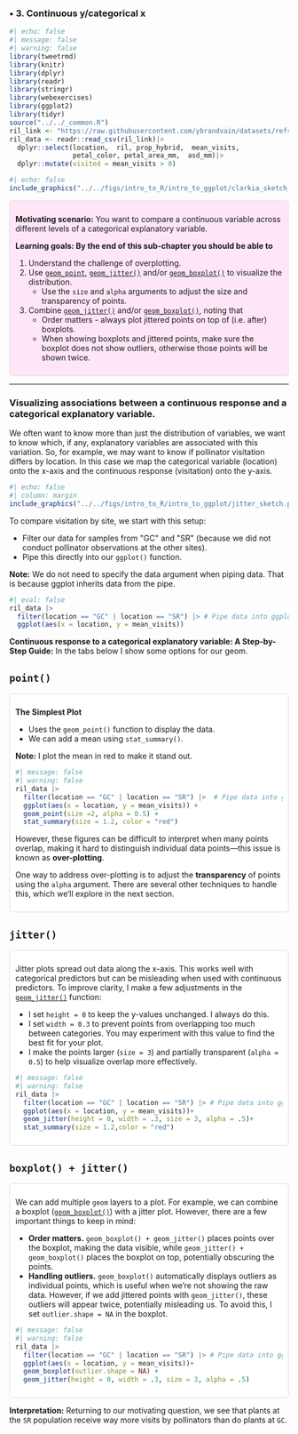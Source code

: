 ### • 3. Continuous y/categorical x {.unnumbered}




```r
#| echo: false
#| message: false
#| warning: false
library(tweetrmd)
library(knitr)
library(dplyr)
library(readr)
library(stringr)
library(webexercises)
library(ggplot2)
library(tidyr)
source("../../_common.R") 
ril_link <- "https://raw.githubusercontent.com/ybrandvain/datasets/refs/heads/master/clarkia_rils.csv"
ril_data <- readr::read_csv(ril_link)|>
  dplyr::select(location,  ril, prop_hybrid,  mean_visits,  
                petal_color, petal_area_mm,  asd_mm)|>
  dplyr::mutate(visited = mean_visits > 0)
```




```r
#| echo: false
include_graphics("../../figs/intro_to_R/intro_to_ggplot/clarkia_sketch_catexplan.png")
```



::: {.motivation style="background-color: #ffe6f7; padding: 10px; border: 1px solid #ddd; border-radius: 5px;"}


**Motivating scenario:**  You want to compare a continuous variable across different levels of a categorical explanatory variable.      

**Learning goals: By the end of this sub-chapter you should be able to**  

1. Understand the challenge of overplotting.  
2. Use [`geom_point`](https://ggplot2.tidyverse.org/reference/geom_point.html), [`geom_jitter()`](https://ggplot2.tidyverse.org/reference/geom_jitter.html) and/or [`geom_boxplot()`](https://ggplot2.tidyverse.org/reference/geom_boxplot.html)  to visualize the distribution. 
   - Use the `size` and `alpha` arguments to adjust the size and transparency of points.  
3. Combine [`geom_jitter()`](https://ggplot2.tidyverse.org/reference/geom_jitter.html) and/or [`geom_boxplot()`](https://ggplot2.tidyverse.org/reference/geom_boxplot.html), noting that 
   - Order matters - always plot jittered points on top of (i.e. after) boxplots.   
   - When showing boxplots and jittered points, make sure the boxplot does not show outliers, otherwise those points will be shown twice.  
   
:::     

---  

### Visualizing associations between a continuous response and a categorical explanatory variable.  


We often want to know more than just the distribution of variables, we want to know which, if any, explanatory variables are associated with this variation. So, for example, we may want to know if pollinator visitation differs by location. In this case we map the categorical variable (location) onto the x-axis and the continuous response (visitation) onto the y-axis. 

```r
#| echo: false
#| column: margin
include_graphics("../../figs/intro_to_R/intro_to_ggplot/jitter_sketch.png")
```


To compare visitation by site, we start with this setup:  

- Filter our data for samples from \"GC\" and \"SR\" (because we did not conduct pollinator observations at the other sites).   
- Pipe this directly into our `ggplot()` function.  

**Note:** We do not need to specify the data argument when piping data. That is because ggplot inherits data from the pipe.

```r
#| eval: false 
ril_data |> 
  filter(location == "GC" | location == "SR") |> # Pipe data into ggplot
  ggplot(aes(x = location, y = mean_visits))
```


**Continuous response to a categorical explanatory variable: A Step-by-Step Guide:**   In the tabs below I show some options for our geom. 

:::::: panel-tabset

## `point()`



::: {style="background-color: #fff; padding: 10px; border: 1px solid #ddd; border-radius: 5px;"}

**The Simplest Plot**  

- Uses the `geom_point()` function to display the data.  
- We can add a mean using `stat_summary()`.   

**Note:** I plot the mean in red to make it stand out.   

```r
#| message: false 
#| warning: false 
ril_data |> 
  filter(location == "GC" | location == "SR") |>  # Pipe data into ggplot
  ggplot(aes(x = location, y = mean_visits)) +
  geom_point(size =2, alpha = 0.5) +
  stat_summary(size = 1.2, color = "red")
```

However, these figures can be difficult to interpret when many points overlap, making it hard to distinguish individual data points—this issue is known as **over-plotting**.  

One way to address over-plotting is to adjust the **transparency** of points using the `alpha` argument. There are several other techniques to handle this, which we’ll explore in the next section.  


:::

## `jitter()`


::: {style="background-color: #fff; padding: 10px; border: 1px solid #ddd; border-radius: 5px;"}

Jitter plots spread out data along the x-axis. This works well with categorical predictors but can be misleading when used with continuous predictors. To improve clarity, I make a few adjustments in the [`geom_jitter()`](https://ggplot2.tidyverse.org/reference/geom_jitter.html) function:  

- I set `height = 0` to keep the y-values unchanged. I always do this.  
- I set `width = 0.3` to prevent points from overlapping too much between categories. You may experiment with this value to find the best fit for your plot.  
- I make the points larger (`size = 3`) and partially transparent (`alpha = 0.5`) to help visualize overlap more effectively.  


```r
#| message: false 
#| warning: false 
ril_data |> 
  filter(location == "GC" | location == "SR") |> # Pipe data into ggplot
  ggplot(aes(x = location, y = mean_visits))+
  geom_jitter(height = 0, width = .3, size = 3, alpha = .5)+
  stat_summary(size = 1.2,color = "red")
```


:::



## `boxplot() + jitter()`


 

::: {style="background-color: #fff; padding: 10px; border: 1px solid #ddd; border-radius: 5px;"}


We can add multiple `geom` layers to a plot. For example, we can combine a boxplot ([`geom_boxplot()`](https://ggplot2.tidyverse.org/reference/geom_boxplot.html)) with a jitter plot. However, there are a few important things to keep in mind:  

- **Order matters.** `geom_boxplot() + geom_jitter()` places points over the boxplot, making the data visible, while `geom_jitter() + geom_boxplot()` places the boxplot on top, potentially obscuring the points.  
- **Handling outliers.** `geom_boxplot()` automatically displays outliers as individual points, which is useful when we're not showing the raw data. However, if we add jittered points with `geom_jitter()`, these outliers will appear twice, potentially misleading us. To avoid this, I set `outlier.shape = NA` in the boxplot.  

```r
#| message: false 
#| warning: false 
ril_data |> 
  filter(location == "GC" | location == "SR") |> # Pipe data into ggplot
  ggplot(aes(x = location, y = mean_visits))+
  geom_boxplot(outlier.shape = NA) + 
  geom_jitter(height = 0, width = .3, size = 3, alpha = .5)
```


:::


::::::

**Interpretation:**     Returning to our motivating question, we see that plants at the `SR` population receive way more visits by pollinators than do plants at `GC`.  

